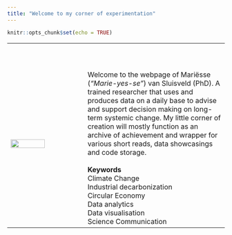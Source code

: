 ```yaml
---
title: "Welcome to my corner of experimentation"
---
```


```r
knitr::opts_chunk$set(echo = TRUE)
```



  | 
---------------------- | ----------------------------------------
<br> <br> ![](img/profile_white.jpg){width=70%}            | <br><br><br>  Welcome to the webpage of Mariësse (_"Marie-yes-se"_) van Sluisveld (PhD). A trained researcher that uses and produces data on a daily base to advise and support decision making on long-term systemic change. My little corner of creation will mostly function as an archive of achievement and wrapper for various short reads, data showcasings and code storage.<br> <br> **Keywords** <br> <i class="fa fa-check-circle-o"></i> Climate Change <br> <i class="fa fa-check-circle-o"></i> Industrial decarbonization <br> <i class="fa fa-check-circle-o"></i> Circular Economy <br> <i class="fa fa-check-circle-o"></i> Data analytics <br> <i class="fa fa-check-circle-o"></i> Data visualisation <br> <i class="fa fa-check-circle-o"></i> Science Communication

<br>
<br>

